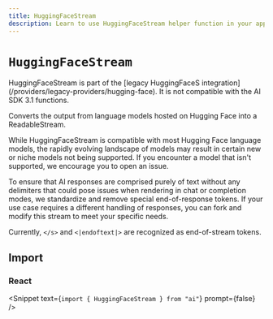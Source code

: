 ```yaml
---
title: HuggingFaceStream
description: Learn to use HuggingFaceStream helper function in your application.
---
```


# `HuggingFaceStream`

<Note type="warning">
  HuggingFaceStream is part of the [legacy HuggingFaceS
  integration](/providers/legacy-providers/hugging-face). It is not compatible
  with the AI SDK 3.1 functions.
</Note>

Converts the output from language models hosted on Hugging Face into a ReadableStream.

While HuggingFaceStream is compatible with most Hugging Face language models, the rapidly evolving landscape of models may result in certain new or niche models not being supported. If you encounter a model that isn't supported, we encourage you to open an issue.

To ensure that AI responses are comprised purely of text without any delimiters that could pose issues when rendering in chat or completion modes, we standardize and remove special end-of-response tokens. If your use case requires a different handling of responses, you can fork and modify this stream to meet your specific needs.

Currently, `</s>` and `<|endoftext|>` are recognized as end-of-stream tokens.

## Import

### React

<Snippet text={`import { HuggingFaceStream } from "ai"`} prompt={false} />

<ReferenceTable packageName="streams" functionName="HuggingFaceStream" />
